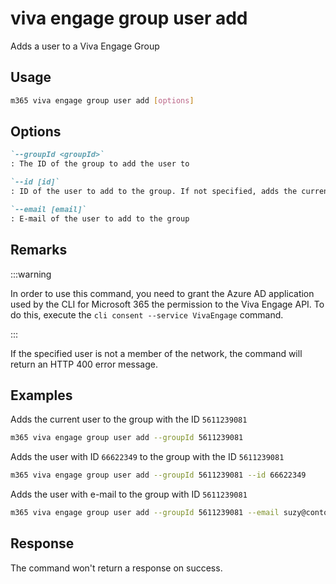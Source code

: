 
# viva engage group user add

Adds a user to a Viva Engage Group

## Usage

```sh
m365 viva engage group user add [options]
```

## Options

```md definition-list
`--groupId <groupId>`
: The ID of the group to add the user to

`--id [id]`
: ID of the user to add to the group. If not specified, adds the current user

`--email [email]`
: E-mail of the user to add to the group
```

<Global />

## Remarks

:::warning

In order to use this command, you need to grant the Azure AD application used by the CLI for Microsoft 365 the permission to the Viva Engage API. To do this, execute the `cli consent --service VivaEngage` command.

:::

If the specified user is not a member of the network, the command will return an HTTP 400 error message.

## Examples

Adds the current user to the group with the ID `5611239081`

```sh
m365 viva engage group user add --groupId 5611239081
```

Adds the user with ID `66622349` to the group with the ID `5611239081`

```sh
m365 viva engage group user add --groupId 5611239081 --id 66622349
```

Adds the user with e-mail to the group with ID `5611239081`

```sh
m365 viva engage group user add --groupId 5611239081 --email suzy@contoso.com
```

## Response

The command won't return a response on success.
